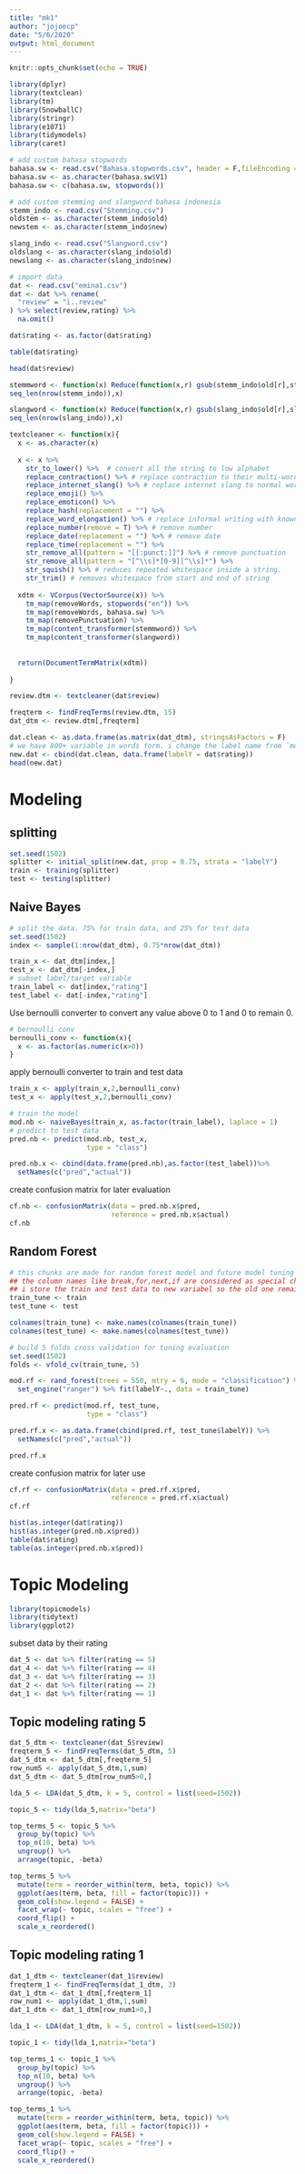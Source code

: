 ```yaml
---
title: "mk1"
author: "jojoecp"
date: "5/6/2020"
output: html_document
---
```


```r
knitr::opts_chunk$set(echo = TRUE)
```

```r
library(dplyr)
library(textclean)
library(tm)
library(SnowballC)
library(stringr)
library(e1071)
library(tidymodels)
library(caret)
```

```r
# add custom bahasa stopwords
bahasa.sw <- read.csv("Bahasa.stopwords.csv", header = F,fileEncoding = "UTF-8-BOM")
bahasa.sw <- as.character(bahasa.sw$V1)
bahasa.sw <- c(bahasa.sw, stopwords())
```

```r
# add custom stemming and slangword bahasa indonesia
stemm_indo <- read.csv("Stemming.csv")
oldstem <- as.character(stemm_indo$old)
newstem <- as.character(stemm_indo$new)

slang_indo <- read.csv("Slangword.csv")
oldslang <- as.character(slang_indo$old)
newslang <- as.character(slang_indo$new)
```

```r
# import data
dat <- read.csv("emina1.csv")
dat <- dat %>% rename(
  "review" = "ï..review"
) %>% select(review,rating) %>%
  na.omit()

dat$rating <- as.factor(dat$rating)

table(dat$rating)
```

```r
head(dat$review)
```


```r

stemmword <- function(x) Reduce(function(x,r) gsub(stemm_indo$old[r],stemm_indo$new[r],x,fixed=T),
seq_len(nrow(stemm_indo)),x)

slangword <- function(x) Reduce(function(x,r) gsub(slang_indo$old[r],slang_indo$new[r],x,fixed=T),
seq_len(nrow(slang_indo)),x)

textcleaner <- function(x){
  x <- as.character(x)
  
  x <- x %>%
    str_to_lower() %>%  # convert all the string to low alphabet
    replace_contraction() %>% # replace contraction to their multi-word forms
    replace_internet_slang() %>% # replace internet slang to normal words
    replace_emoji() %>%
    replace_emoticon() %>%
    replace_hash(replacement = "") %>%
    replace_word_elongation() %>% # replace informal writing with known semantic replacements
    replace_number(remove = T) %>% # remove number
    replace_date(replacement = "") %>% # remove date
    replace_time(replacement = "") %>%
    str_remove_all(pattern = "[[:punct:]]") %>% # remove punctuation
    str_remove_all(pattern = "[^\\s]*[0-9][^\\s]*") %>%
    str_squish() %>% # reduces repeated whitespace inside a string.
    str_trim() # removes whitespace from start and end of string
  
  xdtm <- VCorpus(VectorSource(x)) %>%
    tm_map(removeWords, stopwords("en")) %>%
    tm_map(removeWords, bahasa.sw) %>%
    tm_map(removePunctuation) %>%
    tm_map(content_transformer(stemmword)) %>%
    tm_map(content_transformer(slangword))
  
  
  return(DocumentTermMatrix(xdtm))
    
}

```


```r
review.dtm <- textcleaner(dat$review)

freqterm <- findFreqTerms(review.dtm, 15)
dat_dtm <- review.dtm[,freqterm]
```

```r
dat.clean <- as.data.frame(as.matrix(dat_dtm), stringsAsFactors = F)
# we have 800+ variable in words form. i change the label name from `mood` to labelY to avoid overwriting column names
new.dat <- cbind(dat.clean, data.frame(labelY = dat$rating))
head(new.dat)
```

# Modeling
## splitting
```r
set.seed(1502)
splitter <- initial_split(new.dat, prop = 0.75, strata = "labelY")
train <- training(splitter)
test <- testing(splitter)
```

## Naive Bayes
```r
# split the data. 75% for train data, and 25% for test data
set.seed(1502)
index <- sample(1:nrow(dat_dtm), 0.75*nrow(dat_dtm))

train_x <- dat_dtm[index,]
test_x <- dat_dtm[-index,]
# subset label/target variable
train_label <- dat[index,"rating"]
test_label <- dat[-index,"rating"]
```

Use bernoulli converter to convert any value above 0 to 1 and 0 to remain 0.
```r
# bernoulli conv 
bernoulli_conv <- function(x){
  x <- as.factor(as.numeric(x>0))
}
```

apply bernoulli converter to train and test data
```r
train_x <- apply(train_x,2,bernoulli_conv)
test_x <- apply(test_x,2,bernoulli_conv)
```

```r
# train the model
mod.nb <- naiveBayes(train_x, as.factor(train_label), laplace = 1)
# predict to test data
pred.nb <- predict(mod.nb, test_x,
                   type = "class")

pred.nb.x <- cbind(data.frame(pred.nb),as.factor(test_label))%>%
  setNames(c("pred","actual"))
```

create confusion matrix for later evaluation
```r
cf.nb <- confusionMatrix(data = pred.nb.x$pred,
                         reference = pred.nb.x$actual)
cf.nb
```

## Random Forest
```r
# this chunks are made for random forest model and future model tuning
## the column names like break,for,next,if are considered as special character thus raises an error when building random forest and model tuning.
## i store the train and test data to new variabel so the old one remain reproducible
train_tune <- train
test_tune <- test

colnames(train_tune) <- make.names(colnames(train_tune))
colnames(test_tune) <- make.names(colnames(test_tune))

# build 5 folds cross validation for tuning evaluation
set.seed(1502)
folds <- vfold_cv(train_tune, 5)
```

```r
mod.rf <- rand_forest(trees = 550, mtry = 6, mode = "classification") %>%
  set_engine("ranger") %>% fit(labelY~., data = train_tune)

pred.rf <- predict(mod.rf, test_tune, 
                   type = "class")

pred.rf.x <- as.data.frame(cbind(pred.rf, test_tune$labelY)) %>%
  setNames(c("pred","actual"))

pred.rf.x
```
create confusion matrix for later use
```r
cf.rf <- confusionMatrix(data = pred.rf.x$pred,
                         reference = pred.rf.x$actual)
cf.rf
```



```r
hist(as.integer(dat$rating))
hist(as.integer(pred.nb.x$pred))
table(dat$rating)
table(as.integer(pred.nb.x$pred))
```


# Topic Modeling

```r
library(topicmodels)
library(tidytext)
library(ggplot2)
```

subset data by their rating
```r
dat_5 <- dat %>% filter(rating == 5)
dat_4 <- dat %>% filter(rating == 4)
dat_3 <- dat %>% filter(rating == 3)
dat_2 <- dat %>% filter(rating == 2)
dat_1 <- dat %>% filter(rating == 1)
```

## Topic modeling rating 5
```r
dat_5_dtm <- textcleaner(dat_5$review)
freqterm_5 <- findFreqTerms(dat_5_dtm, 5)
dat_5_dtm <- dat_5_dtm[,freqterm_5]
row_num5 <- apply(dat_5_dtm,1,sum)
dat_5_dtm <- dat_5_dtm[row_num5>0,]

lda_5 <- LDA(dat_5_dtm, k = 5, control = list(seed=1502))
```

```r
topic_5 <- tidy(lda_5,matrix="beta")
```
```r
top_terms_5 <- topic_5 %>%
  group_by(topic) %>%
  top_n(10, beta) %>%
  ungroup() %>%
  arrange(topic, -beta)

top_terms_5 %>%
  mutate(term = reorder_within(term, beta, topic)) %>%
  ggplot(aes(term, beta, fill = factor(topic))) +
  geom_col(show.legend = FALSE) +
  facet_wrap(~ topic, scales = "free") +
  coord_flip() +
  scale_x_reordered()
```


## Topic modeling rating 1
```r
dat_1_dtm <- textcleaner(dat_1$review)
freqterm_1 <- findFreqTerms(dat_1_dtm, 3)
dat_1_dtm <- dat_1_dtm[,freqterm_1]
row_num1 <- apply(dat_1_dtm,1,sum)
dat_1_dtm <- dat_1_dtm[row_num1>0,]

lda_1 <- LDA(dat_1_dtm, k = 5, control = list(seed=1502))
```

```r
topic_1 <- tidy(lda_1,matrix="beta")
```

```r
top_terms_1 <- topic_1 %>%
  group_by(topic) %>%
  top_n(10, beta) %>%
  ungroup() %>%
  arrange(topic, -beta)

top_terms_1 %>%
  mutate(term = reorder_within(term, beta, topic)) %>%
  ggplot(aes(term, beta, fill = factor(topic))) +
  geom_col(show.legend = FALSE) +
  facet_wrap(~ topic, scales = "free") +
  coord_flip() +
  scale_x_reordered()
```



